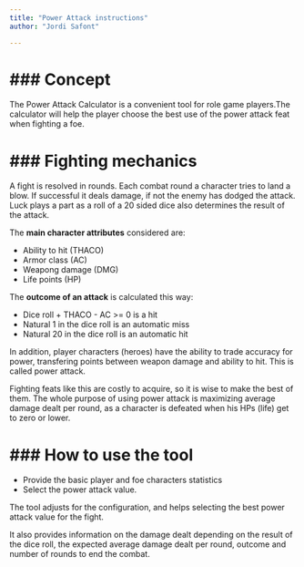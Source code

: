 ```yaml
---
title: "Power Attack instructions"
author: "Jordi Safont"

---
```


### Concept
========================================================

The Power Attack Calculator is a convenient tool for role game players.The calculator will help the player choose the best use of the power attack feat when fighting a foe. 

### Fighting mechanics
========================================================

A fight is resolved in rounds. Each combat round a character tries to land a blow. If successful it deals damage, if not the enemy has dodged the attack. Luck plays a part as a roll of a 20 sided dice also determines the result of the attack.

The **main character attributes** considered are:

- Ability to hit (THACO)
- Armor class (AC)
- Weapong damage (DMG)
- Life points (HP)

The **outcome of an attack** is calculated this way:

- Dice roll + THACO - AC >= 0 is a hit
- Natural 1 in the dice roll is an automatic miss
- Natural 20 in the dice roll is an automatic hit

In addition, player characters (heroes) have the ability to trade accuracy for power, transfering points between weapon damage and ability to hit. This is called power attack.

Fighting feats like this are costly to acquire, so it is wise to make the best of them. The whole purpose of using power attack is maximizing average damage dealt per round, as a character is defeated when his HPs (life) get to zero or lower.

### How to use the tool
========================================================

- Provide the basic player and foe characters statistics
- Select the power attack value.

The tool adjusts for the configuration, and helps selecting the best power attack value for the fight.

It also provides information on the damage dealt depending on the result of the dice roll, the expected average damage dealt per round, outcome and number of rounds to end the combat.


